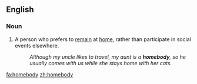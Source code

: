 ==English==

===Noun===
{{en-noun|homebodi|es}}

# A person who prefers to [[remain]] at [[home]], rather than participate in social events elsewhere.
#:''Although my uncle likes to travel, my aunt is a '''homebody''', so he usually comes with us while she stays home with her cats.''

[[fa:homebody]]
[[zh:homebody]]